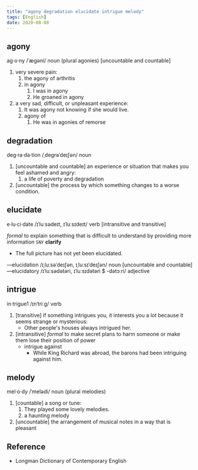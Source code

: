 ```yaml
---
title: "agony degradation elucidate intrigue melody"
tags: [English]
date: 2020-08-08
---
```


## agony

ag·o·ny /ˈæɡəni/ noun (plural agonies) [uncountable and countable]

1. very severe pain:
   1. the agony of arthritis
   2. in agony
      1. I was in agony
      2. He groaned in agony
2. a very sad, difficult, or unpleasant experience:
   1. It was agony not knowing if she would live.
   2. agony of
      1. He was in agonies of remorse

## degradation

deg·ra·da·tion /ˌdeɡrəˈdeɪʃən/ noun

1. [uncountable and countable] an experience or situation that makes you feel ashamed and angry:
   1. a life of poverty and degradation
2. [uncountable] the process by which something changes to a worse condition.

## elucidate

e·lu·ci·date /ɪˈluːsədeɪt, ɪˈluːsɪdeɪt/ verb [intransitive and transitive]

*formal* to explain something that is difficult to understand by providing more
information `SNY` **clarify**

- The full picture has not yet been elucidated.

—elucidation /ɪˌluːsəˈdeɪʃən, ɪˌluːsɪˈdeɪʃən/ noun [uncountable and countable]
—elucidatory /ɪˈluːsədətəri, ɪˈluːsɪdətəri $ -dətɔːri/ adjective

## intrigue

in·trigue1 /ɪnˈtriːɡ/ verb

1. [transitive] if something intrigues you, it interests you a lot because it seems
   strange or mysterious:
   - Other people's houses always intrigued her.
2. [intransitive] *formal* to make secret plans to harm someone or make them lose their
   position of power
   - intrigue against
     - While King Richard was abroad, the barons had been intriguing against him.

## melody

mel·o·dy /ˈmelədi/ noun (plural melodies)

1. [countable] a song or tune:
   1. They played some lovely melodies.
   2. a haunting melody
2. [uncountable] the arrangement of musical notes in a way that is pleasant

## Reference

- Longman Dictionary of Contemporary English
